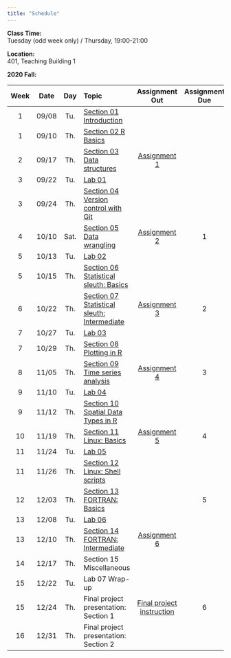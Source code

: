 ---
title: "Schedule"
---
**Class Time:**   
Tuesday (odd week only) / Thursday, 19:00-21:00

**Location:**   
401, Teaching Building 1

**2020 Fall:**

|Week|Date |Day | Topic                                                                                |Assignment Out|Assignment Due|
|:--:|:---:|:--:|:-------------------------------------------------------------------------------------|:------------:|:------------:|
|1   |09/08|Tu. |[Section 01 Introduction](https://zhu-group.github.io/ese5023/Section_01.html)        |              |              |
|1   |09/10|Th. |[Section 02 R Basics](https://zhu-group.github.io/ese5023/Section_02.html)            |              |              |
|2   |09/17|Th. |[Section 03 Data structures](https://zhu-group.github.io/ese5023/Section_03.html)     | [Assignment 1](https://zhu-group.github.io/ese5023/Assignment_01.html) |      |
|3   |09/22|Tu. |[Lab 01](https://zhu-group.github.io/ese5023/Lab_01.html)                             |              |              |
|3   |09/24|Th. |[Section 04 Version control with Git](https://zhu-group.github.io/ese5023/Section_04.html)           |              |              |
|4   |10/10|Sat.|[Section 05 Data wrangling](https://zhu-group.github.io/ese5023/Section_05.html)      | [Assignment 2](https://zhu-group.github.io/ese5023/Assignment_02.html) |  1   |
|5   |10/13|Tu. |[Lab 02](https://zhu-group.github.io/ese5023/Lab_02.html)                             |              |              |
|5   |10/15|Th. |[Section 06 Statistical sleuth: Basics](https://zhu-group.github.io/ese5023/Section_06.html)         |              |              |
|6   |10/22|Th. |[Section 07 Statistical sleuth: Intermediate](https://zhu-group.github.io/ese5023/Section_07.html)   | [Assignment 3](https://zhu-group.github.io/ese5023/Assignment_03.html) |  2   |
|7   |10/27|Tu. |[Lab 03](https://zhu-group.github.io/ese5023/Lab_03.html)                             |              |              |
|7   |10/29|Th. |[Section 08 Plotting in R](https://zhu-group.github.io/ese5023/Section_08.html)       |              |              |
|8   |11/05|Th. |[Section 09 Time series analysis](https://zhu-group.github.io/ese5023/Section_09.html)| [Assignment 4](https://zhu-group.github.io/ese5023/Assignment_04.html) |  3   |
|9   |11/10|Tu. |[Lab 04](https://zhu-group.github.io/ese5023/Lab_04.html)                             |              |              |
|9   |11/12|Th. |[Section 10 Spatial Data Types in R](https://zhu-group.github.io/ese5023/Section_10.html)            |              |              |
|10  |11/19|Th. |[Section 11 Linux: Basics](https://zhu-group.github.io/ese5023/Section_11.html)       | [Assignment 5](https://zhu-group.github.io/ese5023/Assignment_05.html)           |  4           |
|11  |11/24|Tu. |[Lab 05](https://zhu-group.github.io/ese5023/Lab_05.html)                             |              |              |
|11  |11/26|Th. |[Section 12 Linux: Shell scripts](https://zhu-group.github.io/ese5023/Section_12.html)|              |              |
|12  |12/03|Th. |[Section 13 FORTRAN: Basics](https://zhu-group.github.io/ese5023/Section_13.html)     |              |  5           |
|13  |12/08|Tu. |[Lab 06](https://zhu-group.github.io/ese5023/Lab_06.html)                             |              |              |
|13  |12/10|Th. |[Section 14 FORTRAN: Intermediate](https://zhu-group.github.io/ese5023/Section_14.html) | [Assignment 6](https://zhu-group.github.io/ese5023/Assignment_06.html)           |              |
|14  |12/17|Th. |Section 15 Miscellaneous                                                              |              |              |
|15  |12/22|Tu. |Lab 07 Wrap-up                                                                        |              |              |
|15  |12/24|Th. |Final project presentation: Section 1                                                 |[Final project instruction](https://zhu-group.github.io/ese5023/download/Final_project_2020.pdf)                      | 6            |  
|16  |12/31|Th. |Final project presentation: Section 2                                                 |              |              |